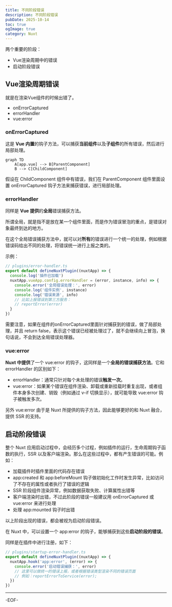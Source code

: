 ```yaml
---
title: 不同阶段错误
description: 不同阶段错误
pubDate: 2025-10-14
toc: true
ogImage: true
category: Nuxt
---
```


两个重要的阶段：

- Vue渲染周期中的错误
- 启动阶段错误

## Vue渲染周期错误

就是在渲染Vue组件的时候出错了。

- onErrorCaptured
- errorHandler
- vue:error

### onErrorCaptured

这是 **Vue 内置**的钩子方法，可以捕获**当前组件**以及**子组件**的所有错误，然后进行局部处理。

```mermaid
graph TD
    A[app.vue] --> B[ParentComponent]
    B --> C[ChildComponent]
```

假设在 ChildComponent 组件中有错误，我们在 ParentComponent 组件里面设置 onErrorCaptured 钩子方法来捕获错误，进行局部处理。

### errorHandler

同样是 **Vue 提供**的**全局**错误捕获方法。

所谓全局，就是指不是放在某一个组件里面，而是作为错误冒泡的重点，是错误对象最终到达的地方。

在这个全局错误捕获方法中，就可以对**所有**的错误进行一个统一的处理，例如根据错误码给出不同的处理，将错误统一进行上报之类的。

示例：

```ts
// plugins/error-handler.ts
export default defineNuxtPlugin((nuxtApp) => {
  console.log('插件已加载')
  nuxtApp.vueApp.config.errorHandler = (error, instance, info) => {
    console.error('全局错误处理：', error)
    console.log('组件实例', instance)
    console.log('错误来源', info)
    // 比如上报错误到第三方服务：
    // reportError(error)
  }
})
```

需要注意，如果在组件的onErrorCaptured里面针对捕获到的错误，做了局部处理，并且 return false，表示这个错误已经被处理过了，就不会继续向上冒泡，换句话说，不会到达全局错误处理器。

### vue:error

**Nuxt 中提供**了一个 vue:error 的钩子，这同样是一个**全局的错误捕获方法**。它和 errorHandler 的区别如下：

- errorHandler：通常只针对每个未处理的错误**触发一次**。
- vue:error：如果某个错误在组件渲染、卸载或重新挂载时重复出现，或者组件本身多次创建、销毁（例如通过 v-if 切换显示），就可能导致 vue:error 钩子被触发多次。

另外 vue:error 由于是 Nuxt 所提供的钩子方法，因此能够更好的和 Nuxt 融合，提供 SSR 的支持。

## 启动阶段错误

整个 Nuxt 应用启动过程中，会经历多个过程，例如插件的运行，生命周期钩子函数的执行，SSR 以及客户端渲染。那么在这些过程中，都有产生错误的可能。例如：

- 加载插件时插件里面的代码存在错误
- app:created 和 app:beforeMount 钩子做初始化工作时发生异常，比如访问了不存在的属性或者执行了错误的逻辑
- SSR 阶段组件渲染异常，例如数据获取失败、计算属性出错等
- 客户端渲染时出错，不过此阶段的错误一般建议用 onErrorCaptured 或 vue:error 来进行处理
- 处理 app:mounted 钩子时出错

以上阶段出现的错误，都会被视为启动阶段错误。

在 Nuxt 中，可以设置一个 app:error 的钩子，能够捕获到这些**启动阶段的错误**。

同样是在插件中进行注册，如下：

```ts
// plugins/startup-error-handler.ts
export default defineNuxtPlugin((nuxtApp) => {
  nuxtApp.hook('app:error', (error) => {
    console.error('启动错误捕获：', error)
    // 这里可以做统一的错误上报，或者根据错误类型渲染不同的错误页面
    // 例如：reportErrorToService(error);
  })
})
```

---

-EOF-
